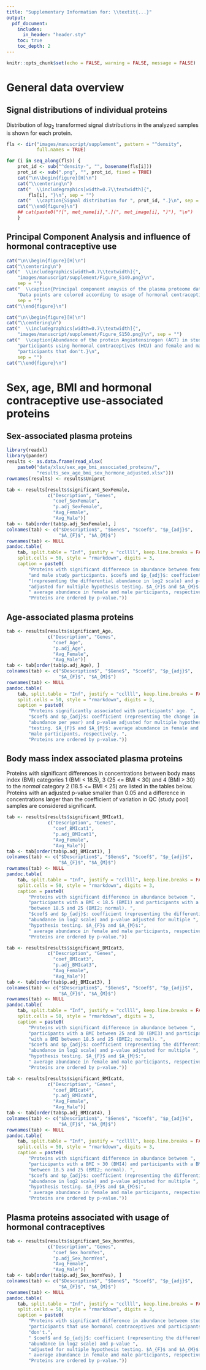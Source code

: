 ```yaml
---
title: "Supplementary Information for: \\textit{...}"
output:
  pdf_document:
    includes:
      in_header: "header.sty"
    toc: true
    toc_depth: 2
---
```


\setcounter{table}{3}

```r
knitr::opts_chunk$set(echo = FALSE, warning = FALSE, message = FALSE)
```

# General data overview

## Signal distributions of individual proteins

Distribution of $log_{2}$ transformed signal distributions in the analyzed
samples is shown for each protein.

```r
fls <- dir("images/manuscript/supplement", pattern = "^density",
           full.names = TRUE)

for (i in seq_along(fls)) {
    prot_id <- sub("^density-", "", basename(fls[i]))
    prot_id <- sub(".png", "", prot_id, fixed = TRUE)
    cat("\n\\begin{figure}[H]\n")
    cat("\\centering\n")
    cat("  \\includegraphics[width=0.7\\textwidth]{",
        fls[i], "}\n", sep = "")
    cat("  \\caption{Signal distribution for ", prot_id, ".}\n", sep = "")
    cat("\\end{figure}\n")
    ## cat(paste0("![", met_name[i],".](", met_image[i], ")"), "\n")
    }
```


## Principal Component Analysis and influence of hormonal contraceptive use

```r
cat("\n\\begin{figure}[H]\n")
cat("\\centering\n")
cat("  \\includegraphics[width=0.7\\textwidth]{",
    "images/manuscript/supplement/Figure_S149.png}\n",
    sep = "")
cat("  \\caption{Principal component anaysis of the plasma proteome data. ",
    "Data points are colored according to usage of hormonal contraceptives.}\n",
    sep = "")
cat("\\end{figure}\n")

```

```r
cat("\n\\begin{figure}[H]\n")
cat("\\centering\n")
cat("  \\includegraphics[width=0.7\\textwidth]{",
    "images/manuscript/supplement/Figure_S150.png}\n", sep = "")
cat("  \\caption{Abundance of the protein Angiotensinogen (AGT) in study ",
    "participants using hormonal contraceptives (HCU) and female and male ",
    "participants that don't.}\n",
    sep = "")
cat("\\end{figure}\n")

```


# Sex, age, BMI and hormonal contraceptive use-associated proteins

## Sex-associated plasma proteins

```r
library(readxl)
library(pander)
results <- as.data.frame(read_xlsx(
    paste0("data/xlsx/sex_age_bmi_associated_proteins/",
           "results_sex_age_bmi_sex_hormone_adjusted.xlsx")))
rownames(results) <- results$Uniprot

tab <- results[results$significant_SexFemale,
               c("Description", "Genes",
                 "coef_SexFemale",
                 "p.adj_SexFemale",
                 "Avg_Female",
                 "Avg_Male")]
tab <- tab[order(tab$p.adj_SexFemale), ]
colnames(tab) <- c("$Description$", "$Gene$", "$coef$", "$p_{adj}$",
                   "$A_{F}$", "$A_{M}$")
rownames(tab) <- NULL
pandoc.table(
    tab, split.table = "Inf", justify = "ccllll", keep.line.breaks = FALSE,
    split.cells = 50, style = "rmarkdown", digits = 3,
    caption = paste0(
        "Proteins with significant difference in abundance between female ",
        "and male study participants. $coef$ and $p_{adj}$: coefficient ",
        "(representing the differential abundance in log2 scale) and p-value ",
        "adjusted for multiple hypothesis testing. $A_{F}$ and $A_{M}$:",
        " average abundance in female and male participants, respectively. ",
        "Proteins are ordered by p-value."))

```


## Age-associated plasma proteins

```r
tab <- results[results$significant_Age,
               c("Description", "Genes",
                 "coef_Age",
                 "p.adj_Age",
                 "Avg_Female",
                 "Avg_Male")]
tab <- tab[order(tab$p.adj_Age), ]
colnames(tab) <- c("$Description$", "$Gene$", "$coef$", "$p_{adj}$",
                   "$A_{F}$", "$A_{M}$")
rownames(tab) <- NULL
pandoc.table(
    tab, split.table = "Inf", justify = "ccllll", keep.line.breaks = FALSE,
    split.cells = 50, style = "rmarkdown", digits = 3,
    caption = paste0(
        "Proteins significantly associated with participants' age. ",
        "$coef$ and $p_{adj}$: coefficient (representing the change in ",
        "abundance per year) and p-value adjusted for multiple hypothesis ",
        "testing. $A_{F}$ and $A_{M}$: average abundance in female and ",
        "male participants, respectively. ",
        "Proteins are ordered by p-value."))
```

## Body mass index associated plasma proteins

Proteins with significant differences in concentrations between body mass
index (BMI) categories 1 (BMI < 18.5), 3 (25 <= BMI < 30) and 4 (BMI > 30) to
the *normal* category 2 (18.5 <= BMI < 25) are listed in the tables
below. Proteins with an adjusted p-value smaller than 0.05 and a difference
in concentrations larger than the coefficient of variation in QC (study
pool) samples are considered significant.

```r
tab <- results[results$significant_BMIcat1,
               c("Description", "Genes",
                 "coef_BMIcat1",
                 "p.adj_BMIcat1",
                 "Avg_Female",
                 "Avg_Male")]
tab <- tab[order(tab$p.adj_BMIcat1), ]
colnames(tab) <- c("$Description$", "$Gene$", "$coef$", "$p_{adj}$",
                   "$A_{F}$", "$A_{M}$")
rownames(tab) <- NULL
pandoc.table(
    tab, split.table = "Inf", justify = "ccllll", keep.line.breaks = FALSE,
    split.cells = 50, style = "rmarkdown", digits = 3,
    caption = paste0(
        "Proteins with significant difference in abundance between ",
        "participants with a BMI < 18.5 (BMI1) and participants with a BMI ",
        "between 18.5 and 25 (BMI2; normal). ",
        "$coef$ and $p_{adj}$: coefficient (representing the differential ",
        "abundance in log2 scale) and p-value adjusted for multiple ",
        "hypothesis testing. $A_{F}$ and $A_{M}$:",
        " average abundance in female and male participants, respectively. ",
        "Proteins are ordered by p-value."))

```

```r
tab <- results[results$significant_BMIcat3,
               c("Description", "Genes",
                 "coef_BMIcat3",
                 "p.adj_BMIcat3",
                 "Avg_Female",
                 "Avg_Male")]
tab <- tab[order(tab$p.adj_BMIcat3), ]
colnames(tab) <- c("$Description$", "$Gene$", "$coef$", "$p_{adj}$",
                   "$A_{F}$", "$A_{M}$")
rownames(tab) <- NULL
pandoc.table(
    tab, split.table = "Inf", justify = "ccllll", keep.line.breaks = FALSE,
    split.cells = 50, style = "rmarkdown", digits = 3,
    caption = paste0(
        "Proteins with significant difference in abundance between ",
        "participants with a BMI between 25 and 30 (BMI3) and participants ",
        "with a BMI between 18.5 and 25 (BMI2; normal). ",
        "$coef$ and $p_{adj}$: coefficient (representing the differential ",
        "abundance in log2 scale) and p-value adjusted for multiple ",
        "hypothesis testing. $A_{F}$ and $A_{M}$:",
        " average abundance in female and male participants, respectively. ",
        "Proteins are ordered by p-value."))

```

```r
tab <- results[results$significant_BMIcat4,
               c("Description", "Genes",
                 "coef_BMIcat4",
                 "p.adj_BMIcat4",
                 "Avg_Female",
                 "Avg_Male")]
tab <- tab[order(tab$p.adj_BMIcat4), ]
colnames(tab) <- c("$Description$", "$Gene$", "$coef$", "$p_{adj}$",
                   "$A_{F}$", "$A_{M}$")
rownames(tab) <- NULL
pandoc.table(
    tab, split.table = "Inf", justify = "ccllll", keep.line.breaks = FALSE,
    split.cells = 50, style = "rmarkdown", digits = 3,
    caption = paste0(
        "Proteins with significant difference in abundance between ",
        "participants with a BMI > 30 (BMI4) and participants with a BMI ",
        "between 18.5 and 25 (BMI2; normal). ",
        "$coef$ and $p_{adj}$: coefficient (representing the differential ",
        "abundance in log2 scale) and p-value adjusted for multiple ",
        "hypothesis testing. $A_{F}$ and $A_{M}$:",
        " average abundance in female and male participants, respectively. ",
        "Proteins are ordered by p-value."))

```


## Plasma proteins associated with usage of hormonal contraceptives

```r
tab <- results[results$significant_Sex_hormYes,
               c("Description", "Genes",
                 "coef_Sex_hormYes",
                 "p.adj_Sex_hormYes",
                 "Avg_Female",
                 "Avg_Male")]
tab <- tab[order(tab$p.adj_Sex_hormYes), ]
colnames(tab) <- c("$Description$", "$Gene$", "$coef$", "$p_{adj}$",
                   "$A_{F}$", "$A_{M}$")
rownames(tab) <- NULL
pandoc.table(
    tab, split.table = "Inf", justify = "ccllll", keep.line.breaks = FALSE,
    split.cells = 50, style = "rmarkdown", digits = 3,
    caption = paste0(
        "Proteins with significant difference in abundance between study ",
        "participants that use hormonal contraceptives and participants that ",
        "don't.",
        " $coef$ and $p_{adj}$: coefficient (representing the differential ",
        "abundance in log2 scale) and p-value ",
        "adjusted for multiple hypothesis testing. $A_{F}$ and $A_{M}$:",
        " average abundance in female and male participants, respectively. ",
        "Proteins are ordered by p-value."))

```
